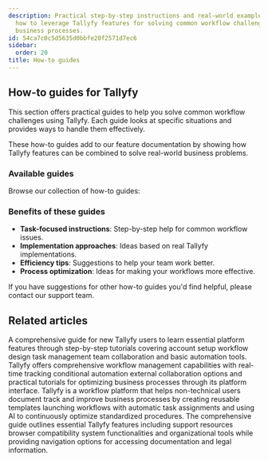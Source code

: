 ```yaml
---
description: Practical step-by-step instructions and real-world examples demonstrate
  how to leverage Tallyfy features for solving common workflow challenges and optimizing
  business processes.
id: 54ca7c0c5d5635d0bbfe20f2571d7ec6
sidebar:
  order: 20
title: How-to guides
---
```


## How-to guides for Tallyfy

This section offers practical guides to help you solve common workflow challenges using Tallyfy. Each guide looks at specific situations and provides ways to handle them effectively.

These how-to guides add to our feature documentation by showing how Tallyfy features can be combined to solve real-world business problems.

### Available guides

Browse our collection of how-to guides:


<PageTree />

### Benefits of these guides

- **Task-focused instructions**: Step-by-step help for common workflow issues.
- **Implementation approaches**: Ideas based on real Tallyfy implementations.
- **Efficiency tips**: Suggestions to help your team work better.
- **Process optimization**: Ideas for making your workflows more effective.

If you have suggestions for other how-to guides you'd find helpful, please contact our support team.


## Related articles
<CardGrid>
<LinkTitleCard header="<b>Pro > Getting started</b>" href="/products/pro/tutorials/" > A comprehensive guide for new Tallyfy users to learn essential platform features through step-by-step tutorials covering account setup workflow design task management team collaboration and basic automation tools. </LinkTitleCard>
<LinkTitleCard header="<b>Tutorials > Key features</b>" href="/products/pro/tutorials/features/" > Tallyfy offers comprehensive workflow management capabilities with real-time tracking conditional automation external collaboration options and practical tutorials for optimizing business processes through its platform interface. </LinkTitleCard>
<LinkTitleCard header="<b>Introduction</b>" href="/products/pro/" > Tallyfy is a workflow platform that helps non-technical users document track and improve business processes by creating reusable templates launching workflows with automatic task assignments and using AI to continuously optimize standardized procedures. </LinkTitleCard>
<LinkTitleCard header="<b>Pro > Miscellaneous</b>" href="/products/pro/miscellaneous/" > The comprehensive guide outlines essential Tallyfy features including support resources browser compatibility system functionalities and organizational tools while providing navigation options for accessing documentation and legal information. </LinkTitleCard>
</CardGrid>